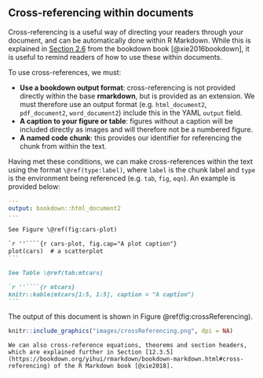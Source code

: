 ## Cross-referencing within documents {#crossRef}

<!---https://stackoverflow.com/questions/38861041/knitr-rmarkdown-latex-how-to-cross-reference-figures-and-tables--->

Cross-referencing is a useful way of directing your readers through your document, and can be automatically done within R Markdown. While this is explained in [Section 2.6](https://bookdown.org/yihui/bookdown/cross-references.html) from the bookdown book [@xie2016bookdown], it is useful to remind readers of how to use these within documents.

To use cross-references, we must:

- **Use a bookdown output format**: cross-referencing is not provided directly within the base **rmarkdown**, but is provided as an extension. We must therefore use an output format (e.g. `html_document2`, `pdf_document2`, `word_document2`) include this in the YAML `output` field.
- **A caption to your figure or table**: figures without a caption will be included directly as images and will therefore not be a numbered figure.
- **A named code chunk**: this provides our identifier for referencing the chunk from within the text.

Having met these conditions, we can make cross-references within the text using the format `\@ref(type:label)`, where `label` is the chunk label and `type` is the environment being referenced (e.g. `tab`, `fig`, `eqn`). An example is provided below:

```yaml
---
output: bookdown::html_document2
---
```
````markdown
See Figure \@ref(fig:cars-plot)

`r ''````{r cars-plot, fig.cap="A plot caption"}
plot(cars)  # a scatterplot
```

See Table \@ref(tab:mtcars)

`r ''````{r mtcars}
knitr::kable(mtcars[1:5, 1:5], caption = "A caption")
```

````
The output of this document is shown in Figure \@ref(fig:crossReferencing). 

```r
knitr::include_graphics("images/crossReferencing.png", dpi = NA)
```

```block2
We can also cross-reference equations, theorems and section headers, which are explained further in Section [12.3.5](https://bookdown.org/yihui/rmarkdown/bookdown-markdown.html#cross-referencing) of the R Markdown book [@xie2018].
```







